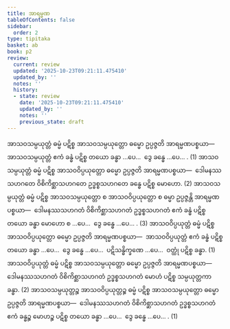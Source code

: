 ```yaml
---
title: အာရမ္မဏ
tableOfContents: false
sidebar:
  order: 2
type: tipitaka
basket: ab
book: p2
review:
  current: review
  updated: '2025-10-23T09:21:11.475410'
  updated_by: ''
  notes: ''
  history:
  - state: review
    date: '2025-10-23T09:21:11.475410'
    updated_by: ''
    notes: ''
    previous_state: draft
---
```



<ReviewStatus review={frontmatter.review} showDetails={true} />

<HypothesisAnnotation frontmatter={frontmatter} />

<DynamicBreadcrumb />

<Division number="51" book="p2" e="ch" v="38" p="59">

<Paragraph number="1104" book="p2">
အာသဝသမ္ပယုတ္တံ ဓမ္မံ ပဋိစ္စ အာသဝသမ္ပယုတ္တော ဓမ္မော ဥပ္ပဇ္ဇတိ အာရမ္မဏပစ္စယာ—  အာသဝသမ္ပယုတ္တံ ဧကံ ခန္ဓံ ပဋိစ္စ တယော ခန္ဓာ …ပေ…  ဒွေ ခန္ဓေ …ပေ… . (1)
</Paragraph>

<Paragraph number="1105" book="p2">
အာသဝသမ္ပယုတ္တံ ဓမ္မံ ပဋိစ္စ အာသဝဝိပ္ပယုတ္တော ဓမ္မော ဥပ္ပဇ္ဇတိ အာရမ္မဏပစ္စယာ—  ဒေါမနဿသဟဂတေ ဝိစိကိစ္ဆာသဟဂတေ ဥဒ္ဓစ္စသဟဂတေ ခန္ဓေ ပဋိစ္စ မောဟော. (2)
</Paragraph>

<Paragraph number="1106" book="p2">
အာသဝသမ္ပယုတ္တံ ဓမ္မံ ပဋိစ္စ အာသဝသမ္ပယုတ္တော စ အာသဝဝိပ္ပယုတ္တော စ ဓမ္မာ ဥပ္ပဇ္ဇန္တိ အာရမ္မဏပစ္စယာ—  ဒေါမနဿသဟဂတံ ဝိစိကိစ္ဆာသဟဂတံ ဥဒ္ဓစ္စသဟဂတံ ဧကံ ခန္ဓံ ပဋိစ္စ တယော ခန္ဓာ မောဟော စ …ပေ…  ဒွေ ခန္ဓေ …ပေ… . (3)
</Paragraph>

</Division>
<Division number="52" book="p2" e="ch" v="38" p="59">

<Paragraph number="1107" book="p2">
အာသဝဝိပ္ပယုတ္တံ ဓမ္မံ ပဋိစ္စ အာသဝဝိပ္ပယုတ္တော ဓမ္မော ဥပ္ပဇ္ဇတိ အာရမ္မဏပစ္စယာ—  အာသဝဝိပ္ပယုတ္တံ ဧကံ ခန္ဓံ ပဋိစ္စ တယော ခန္ဓာ …ပေ…  ဒွေ ခန္ဓေ …ပေ…  ပဋိသန္ဓိက္ခဏေ …ပေ…  ဝတ္ထုံ ပဋိစ္စ ခန္ဓာ. (1)
</Paragraph>

<Paragraph number="1108" book="p2">
အာသဝဝိပ္ပယုတ္တံ ဓမ္မံ ပဋိစ္စ အာသဝသမ္ပယုတ္တော ဓမ္မော ဥပ္ပဇ္ဇတိ အာရမ္မဏပစ္စယာ—  ဒေါမနဿသဟဂတံ ဝိစိကိစ္ဆာသဟဂတံ ဥဒ္ဓစ္စသဟဂတံ မောဟံ ပဋိစ္စ သမ္ပယုတ္တကာ ခန္ဓာ. (2)
</Paragraph>

<Paragraph number="1109" book="p2">
အာသဝသမ္ပယုတ္တဉ္စ အာသဝဝိပ္ပယုတ္တဉ္စ ဓမ္မံ ပဋိစ္စ အာသဝသမ္ပယုတ္တော ဓမ္မော ဥပ္ပဇ္ဇတိ အာရမ္မဏပစ္စယာ—  ဒေါမနဿသဟဂတံ ဝိစိကိစ္ဆာသဟဂတံ ဥဒ္ဓစ္စသဟဂတံ ဧကံ ခန္ဓဉ္စ မောဟဉ္စ ပဋိစ္စ တယော ခန္ဓာ …ပေ…  ဒွေ ခန္ဓေ …ပေ… . (1)
</Paragraph>
</Division>